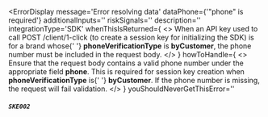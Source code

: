 
<ErrorDisplay
  message='Error resolving data'
  dataPhone={'"phone" is required'}
  additionalInputs=''
  riskSignals=''
  description=''
  integrationType='SDK'
  whenThisIsReturned={
    <>
      When an API key used to call POST /client/1-click (to create a session key
      for initializing the SDK) is for a brand whose{' '}
      <strong>phoneVerificationType</strong> is
      <strong>byCustomer</strong>, the phone number must be included in the request
      body.
    </>
  }
  howToHandle={
    <>
      Ensure that the request body contains a valid phone number under the
      appropriate field <strong>phone</strong>. This is required for session key
      creation when <strong>phoneVerificationType</strong> is{' '}
      <strong>byCustomer</strong>. If the phone number is missing, the request
      will fail validation.
    </>
  }
  youShouldNeverGetThisError=''
>
  ##### `SKE002`
</ErrorDisplay>
